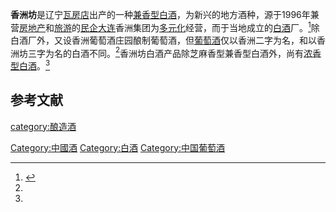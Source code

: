 '''香洲坊'''是辽宁[[瓦房店|瓦房店]]出产的一种[[兼香型白酒|兼香型白酒]]，为新兴的地方酒种，源于1996年兼营[[房地产|房地产]]和[[旅游|旅游]]的[[民企|民企]][[大连|大连]]香洲集团为[[多元化|多元化]]经营，而于当地成立的[[中国烧酒|白酒]]厂。<ref name=l0>{{cite web|url=http://finance.sina.com.cn/roll/20120824/203812949632.shtml |title=产业集群内涵扩张力“试水”农村结构转型|language=Zh-hans|accessdate=2012年8月24日}}</ref>除白酒厂外，又设香洲葡萄酒庄园酿制葡萄酒，但[[葡萄酒|葡萄酒]]仅以香洲二字为名，和以香洲坊三字为名的白酒不同。<ref name=l0/>香洲坊白酒产品除芝麻香型兼香型白酒外，尚有[[浓香型白酒|浓香型白酒]]。<ref name=l0/>

==参考文献==
{{reflist}}
{{饮料小作品}}
{{中華酒文化}}

[[category:酿造酒|category:酿造酒]]
[[Category:中國酒|Category:中國酒]]
[[Category:白酒|Category:白酒]]
[[Category:中国葡萄酒|Category:中国葡萄酒]]